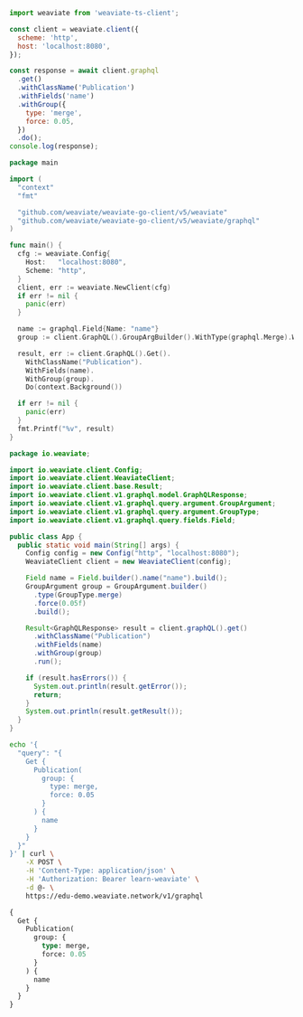 
<Tabs groupId="languages">
  <TabItem value="py" label="Python">
    <FilteredTextBlock
      text={PyCode}
      startMarker="# START MergingEntities"
      endMarker="# END MergingEntities"
      language="py"
    />
  </TabItem>
<TabItem value="js" label="JS/TS Client v2">

```js
import weaviate from 'weaviate-ts-client';

const client = weaviate.client({
  scheme: 'http',
  host: 'localhost:8080',
});

const response = await client.graphql
  .get()
  .withClassName('Publication')
  .withFields('name')
  .withGroup({
    type: 'merge',
    force: 0.05,
  })
  .do();
console.log(response);
```

</TabItem>
<TabItem value="go" label="Go">

```go
package main

import (
  "context"
  "fmt"

  "github.com/weaviate/weaviate-go-client/v5/weaviate"
  "github.com/weaviate/weaviate-go-client/v5/weaviate/graphql"
)

func main() {
  cfg := weaviate.Config{
    Host:   "localhost:8080",
    Scheme: "http",
  }
  client, err := weaviate.NewClient(cfg)
  if err != nil {
    panic(err)
  }

  name := graphql.Field{Name: "name"}
  group := client.GraphQL().GroupArgBuilder().WithType(graphql.Merge).WithForce(0.05)

  result, err := client.GraphQL().Get().
    WithClassName("Publication").
    WithFields(name).
    WithGroup(group).
    Do(context.Background())

  if err != nil {
    panic(err)
  }
  fmt.Printf("%v", result)
}
```

</TabItem>
<TabItem value="java" label="Java">

```java
package io.weaviate;

import io.weaviate.client.Config;
import io.weaviate.client.WeaviateClient;
import io.weaviate.client.base.Result;
import io.weaviate.client.v1.graphql.model.GraphQLResponse;
import io.weaviate.client.v1.graphql.query.argument.GroupArgument;
import io.weaviate.client.v1.graphql.query.argument.GroupType;
import io.weaviate.client.v1.graphql.query.fields.Field;

public class App {
  public static void main(String[] args) {
    Config config = new Config("http", "localhost:8080");
    WeaviateClient client = new WeaviateClient(config);

    Field name = Field.builder().name("name").build();
    GroupArgument group = GroupArgument.builder()
      .type(GroupType.merge)
      .force(0.05f)
      .build();

    Result<GraphQLResponse> result = client.graphQL().get()
      .withClassName("Publication")
      .withFields(name)
      .withGroup(group)
      .run();

    if (result.hasErrors()) {
      System.out.println(result.getError());
      return;
    }
    System.out.println(result.getResult());
  }
}
```

</TabItem>
<TabItem value="curl" label="Curl">

```bash
echo '{
  "query": "{
    Get {
      Publication(
        group: {
          type: merge,
          force: 0.05
        }
      ) {
        name
      }
    }
  }"
}' | curl \
    -X POST \
    -H 'Content-Type: application/json' \
    -H 'Authorization: Bearer learn-weaviate' \
    -d @- \
    https://edu-demo.weaviate.network/v1/graphql
```

</TabItem>
<TabItem value="graphql" label="GraphQL">

```graphql
{
  Get {
    Publication(
      group: {
        type: merge,
        force: 0.05
      }
    ) {
      name
    }
  }
}
```

</TabItem>
</Tabs>
